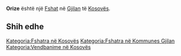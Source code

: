 {{Fshat në Kosovës
 | Emri                = Orize
| sqi_N_name = Orize
| sqi_N_FULL_NAME_RO = Orize
| sqi_N_FULL_NAME_ND_RO = Orize
| sqi_N_SORT_NAME_RG = ORIZE
| sqi_N_FULL_NAME_RG = Orize
| sqi_N_FULL_NAME_ND_RG = Orize
| sqi_V_name = Oriza
| sqi_V_FULL_NAME_RO = Oriza Orizë
| sqi_V_FULL_NAME_ND_RO = Oriza Orize
| sqi_V_SORT_NAME_RG = ORIZA ORIZE
| sqi_V_FULL_NAME_RG = Oriza Orizë
| sqi_V_FULL_NAME_ND_RG = Oriza Orize
| srp_N_name = Meja-Orize
| srp_N_FULL_NAME_RO = Meja-Orize
| srp_N_FULL_NAME_ND_RO = Meja-Orize
| srp_N_SORT_NAME_RG = MEJAORIZE
| srp_N_FULL_NAME_RG = Meja-Orize
| srp_N_FULL_NAME_ND_RG = Meja-Orize
| srp_NS_name = Меја-Оризе
| srp_NS_FULL_NAME_RO = Меја-Оризе
| srp_NS_FULL_NAME_ND_RO = Меја-Оризе
| srp_NS_SORT_NAME_RG = МЕЈАОРИЗЕ
| srp_NS_FULL_NAME_RG = Меја-Оризе
| srp_NS_FULL_NAME_ND_RG = Меја-Оризе
| srp_V_name = Orize
| srp_V_FULL_NAME_RO = Orize
| srp_V_FULL_NAME_ND_RO = Orize
| srp_V_SORT_NAME_RG = ORIZE
| srp_V_FULL_NAME_RG = Orize
| srp_V_FULL_NAME_ND_RG = Orize
| srp_VS_name = Оризе
| srp_VS_FULL_NAME_RO = Оризе
| srp_VS_FULL_NAME_ND_RO = Оризе
| srp_VS_SORT_NAME_RG = ОРИЗЕ
| srp_VS_FULL_NAME_RG = Оризе
| srp_VS_FULL_NAME_ND_RG = Оризе

 | Emri (Rasa dhanore) = 
 | Figura              = 
 | Shteti              = Kosovo
 | Komuna              = Gjilan
 | Kodi postar         = 
 | Sipërfaqja          = 

 | Popullsia           = 

 | Regj. i popullsisë  = 
 | Dend. e popullsisë  = 
 | Faqja zyrtare       = 
 <!--- Koordinatat ----> 
 | Gjerësia            = 42.389722
 | Gjatësia            = 20.386667
 | Lartësia            = 
}}
'''Orize''' është një [[Fshat]] në [[Gjilan]] të [[Kosovës]].

<!-- == Gjeografia == -->
<!-- == Historia == -->
<!-- == Demografia == -->
== Shih edhe ==
{{Komuna Gjilan}}
{{Kosovo-Administrata-Cung}}

[[Kategoria:Fshatra në Kosovës]]
[[Kategoria:Fshatra në Kommunes Gjilan]]
[[Kategoria:Vendbanime në Kosovës]]